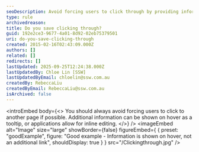 ```yaml
---
seoDescription: Avoid forcing users to click through by providing information on hover or using inline editing instead.
type: rule
archivedreason:
title: Do you save clicking through?
guid: 192e2ce3-9677-4a01-8d92-02eb75379501
uri: do-you-save-clicking-through
created: 2015-02-16T02:43:09.000Z
authors: []
related: []
redirects: []
lastUpdated: 2025-09-25T12:24:38.000Z
lastUpdatedBy: Chloe Lin [SSW]
lastUpdatedByEmail: chloelin@ssw.com.au
createdBy: RebeccaLiu
createdByEmail: RebeccaLiu@ssw.com.au
isArchived: false
---
```


<introEmbed
  body={<>
You should always avoid forcing users to click to another page if possible. Additional information can be shown on hover as a tooltip, or applications allow for inline editing.
  </>}
/>
<imageEmbed
  alt="Image"
  size="large"
  showBorder={false}
  figureEmbed={ {
    preset: "goodExample",
    figure: "Good example - Information is shown on hover, not an additional link",
    shouldDisplay: true
  } }
  src="/Clickingthrough.jpg"
/>
